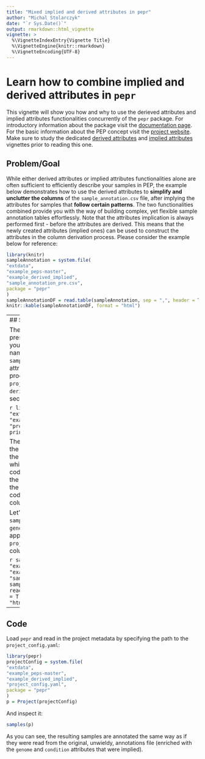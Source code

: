 ```yaml
---
title: "Mixed implied and derived attributes in pepr"
author: "Michal Stolarczyk"
date: "`r Sys.Date()`"
output: rmarkdown::html_vignette
vignette: >
  %\VignetteIndexEntry{Vignette Title}
  %\VignetteEngine{knitr::rmarkdown}
  %\VignetteEncoding{UTF-8}
---
```


# Learn how to combine implied and derived attributes in `pepr`

This vignette will show you how and why to use the derieved attributes and implied attributes functionalities concurrently of the `pepr` package. For introductory information about the package visit the [documentation page](http://code.databio.org/pepr/index.html). For the basic information about the PEP concept visit the [project website](https://pepkit.github.io/). Make sure to study the dedicated [derived attributes](./derivedAttributes.Rmd) and [implied attributes](./impliedAttributes.Rmd) vignettes prior to reading this one.

## Problem/Goal
While either derived attributes or implied attributes functionalities alone are often sufficient to efficiently describe your samples in PEP, the example below demonstrates how to use the derived attributes to **simplify and unclutter the columns** of the `sample_annotation.csv` file, after implying the attributes for samples that **follow certain patterns**. The two functionalities combined provide you with the way of building complex, yet flexible sample annotation tables effortlessly. Note that the attributes implication is always performed first - before the attributes are derived. This means that the newly created attributes (implied ones) can be used to construct the attributes in the column derivation process. Please consider the example below for reference:

```r
library(knitr)
sampleAnnotation = system.file(
"extdata",
"example_peps-master",
"example_derived_implied",
"sample_annotation_pre.csv",
package = "pepr"
)
sampleAnnotationDF = read.table(sampleAnnotation, sep = ",", header = T)
knitr::kable(sampleAnnotationDF, format = "html") 
```
----
## Solution

The specification of detailed file paths/names (as presented above) is cumbersome. In order to make your life easier just find the patterns that the file names in `file_path` column of `sample_annotation.csv` follow, imply needed attributes and derive the file names. This multi step process is orchestrated by the `project_config.yaml` file via the `derived_attributes` and `implied_attributes` sections:

```r
library(pepr)
projectConfig = system.file(
"extdata",
"example_peps-master",
"example_derived_implied",
"project_config.yaml",
package = "pepr"
)
printNestedList(yaml::read_yaml(projectConfig))
```

The `*_untreated` files are clearly associated with the samples that are labeled with `time` 0. Therefore the `untreated` attribute is implied for the samples which have 0 in the `time` columns. Similarly, the codes `susScr11` and `xenTro9` are associated with the attributes in the `oragnism` column. Therefore, the column `condion` that consists of those two codes is implied from the attributes in the `organism` column according to the `project_config.yaml`. 

Let's introduce a few modifications to the original `sample_annotation.csv` file to imply the attributes `genome` and `condition` and subsequently map the appropriate data sources from the `project_config.yaml` with attributes in the derived column - `[file_path]`:

```r
sampleAnnotation = system.file(
  "extdata",
  "example_peps-master",
  "example_derived_implied",
  "sample_annotation.csv",
  package = "pepr"
  )
  sampleAnnotationDF = read.table(sampleAnnotation, sep = ",", header = T)
  knitr::kable(sampleAnnotationDF, format = "html") 
```

----
## Code
Load `pepr` and read in the project metadata by specifying the path to the `project_config.yaml`:

```r
library(pepr)
projectConfig = system.file(
"extdata",
"example_peps-master",
"example_derived_implied",
"project_config.yaml",
package = "pepr"
)
p = Project(projectConfig)
```

And inspect it:

```r
samples(p)
```

As you can see, the resulting samples are annotated the same way as if they were read from the original, unwieldy, annotations file (enriched with the `genome` and `condition` attributes that were implied).


